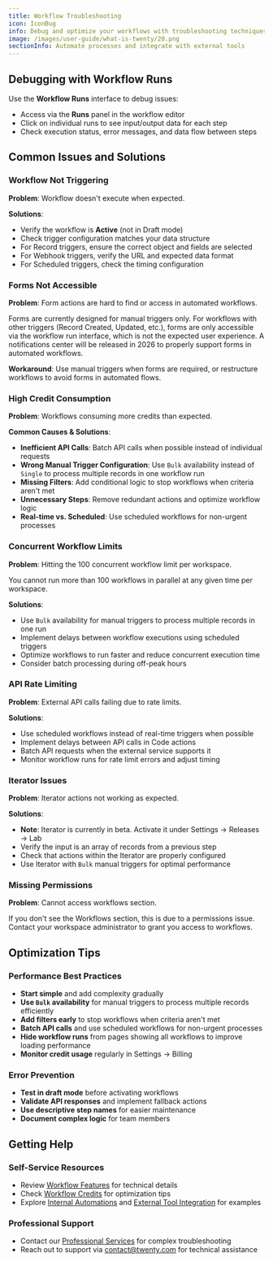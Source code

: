 ```yaml
---
title: Workflow Troubleshooting
icon: IconBug
info: Debug and optimize your workflows with troubleshooting techniques and performance optimization tips.
image: /images/user-guide/what-is-twenty/20.png
sectionInfo: Automate processes and integrate with external tools
---
```


## Debugging with Workflow Runs

Use the **Workflow Runs** interface to debug issues:
- Access via the **Runs** panel in the workflow editor
- Click on individual runs to see input/output data for each step
- Check execution status, error messages, and data flow between steps

## Common Issues and Solutions

### Workflow Not Triggering
**Problem**: Workflow doesn't execute when expected.

**Solutions**:
- Verify the workflow is **Active** (not in Draft mode)
- Check trigger configuration matches your data structure
- For Record triggers, ensure the correct object and fields are selected
- For Webhook triggers, verify the URL and expected data format
- For Scheduled triggers, check the timing configuration

### Forms Not Accessible
**Problem**: Form actions are hard to find or access in automated workflows.

<ArticleWarning>
Forms are currently designed for manual triggers only. For workflows with other triggers (Record Created, Updated, etc.), forms are only accessible via the workflow run interface, which is not the expected user experience. A notifications center will be released in 2026 to properly support forms in automated workflows.
</ArticleWarning>

**Workaround**: Use manual triggers when forms are required, or restructure workflows to avoid forms in automated flows.

### High Credit Consumption
**Problem**: Workflows consuming more credits than expected.

**Common Causes & Solutions**:
- **Inefficient API Calls**: Batch API calls when possible instead of individual requests
- **Wrong Manual Trigger Configuration**: Use `Bulk` availability instead of `Single` to process multiple records in one workflow run
- **Missing Filters**: Add conditional logic to stop workflows when criteria aren't met
- **Unnecessary Steps**: Remove redundant actions and optimize workflow logic
- **Real-time vs. Scheduled**: Use scheduled workflows for non-urgent processes

### Concurrent Workflow Limits
**Problem**: Hitting the 100 concurrent workflow limit per workspace.

<ArticleWarning>
You cannot run more than 100 workflows in parallel at any given time per workspace.
</ArticleWarning>

**Solutions**:
- Use `Bulk` availability for manual triggers to process multiple records in one run
- Implement delays between workflow executions using scheduled triggers
- Optimize workflows to run faster and reduce concurrent execution time
- Consider batch processing during off-peak hours

### API Rate Limiting
**Problem**: External API calls failing due to rate limits.

**Solutions**:
- Use scheduled workflows instead of real-time triggers when possible
- Implement delays between API calls in Code actions
- Batch API requests when the external service supports it
- Monitor workflow runs for rate limit errors and adjust timing

### Iterator Issues
**Problem**: Iterator actions not working as expected.

**Solutions**:
- **Note**: Iterator is currently in beta. Activate it under Settings → Releases → Lab
- Verify the input is an array of records from a previous step
- Check that actions within the Iterator are properly configured
- Use Iterator with `Bulk` manual triggers for optimal performance

### Missing Permissions
**Problem**: Cannot access workflows section.

<ArticleWarning>
If you don't see the Workflows section, this is due to a permissions issue. Contact your workspace administrator to grant you access to workflows.
</ArticleWarning>

## Optimization Tips

### Performance Best Practices
- **Start simple** and add complexity gradually
- **Use `Bulk` availability** for manual triggers to process multiple records efficiently
- **Add filters early** to stop workflows when criteria aren't met
- **Batch API calls** and use scheduled workflows for non-urgent processes
- **Hide workflow runs** from pages showing all workflows to improve loading performance
- **Monitor credit usage** regularly in Settings → Billing

### Error Prevention
- **Test in draft mode** before activating workflows
- **Validate API responses** and implement fallback actions
- **Use descriptive step names** for easier maintenance
- **Document complex logic** for team members

## Getting Help

### Self-Service Resources
- Review [Workflow Features](/user-guide/section/workflows/workflow-features) for technical details
- Check [Workflow Credits](/user-guide/section/workflows/workflow-credits) for optimization tips
- Explore [Internal Automations](/user-guide/section/workflows/internal-automations) and [External Tool Integration](/user-guide/section/workflows/external-tool-integration) for examples

### Professional Support
- Contact our [Professional Services](/user-guide/section/workflows/professional-services) for complex troubleshooting
- Reach out to support via contact@twenty.com for technical assistance

<ArticleEditContent></ArticleEditContent>
